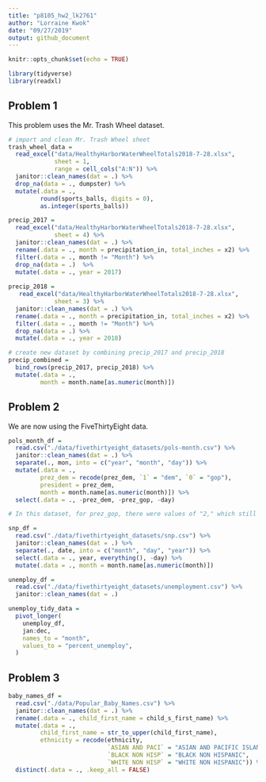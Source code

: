 ```yaml
---
title: "p8105_hw2_lk2761"
author: "Lorraine Kwok"
date: "09/27/2019"
output: github_document
---
```


```r
knitr::opts_chunk$set(echo = TRUE)

library(tidyverse)
library(readxl)
```

## Problem 1

This problem uses the Mr. Trash Wheel dataset. 

```r
# import and clean Mr. Trash Wheel sheet 
trash_wheel_data = 
  read_excel("data/HealthyHarborWaterWheelTotals2018-7-28.xlsx", 
             sheet = 1, 
             range = cell_cols("A:N")) %>%
  janitor::clean_names(dat = .) %>%
  drop_na(data = ., dumpster) %>%
  mutate(.data = ., 
         round(sports_balls, digits = 0),
         as.integer(sports_balls))
```

```r
precip_2017 = 
  read_excel("data/HealthyHarborWaterWheelTotals2018-7-28.xlsx", 
             sheet = 4) %>%
  janitor::clean_names(dat = .) %>%
  rename(.data = ., month = precipitation_in, total_inches = x2) %>%
  filter(.data = ., month != "Month") %>%
  drop_na(data = .)  %>%
  mutate(.data = ., year = 2017) 
  
precip_2018 = 
   read_excel("data/HealthyHarborWaterWheelTotals2018-7-28.xlsx", 
             sheet = 3) %>%
  janitor::clean_names(dat = .) %>%
  rename(.data = ., month = precipitation_in, total_inches = x2) %>%
  filter(.data = ., month != "Month") %>%
  drop_na(data = .) %>%
  mutate(.data = ., year = 2018) 

# create new dataset by combining precip_2017 and precip_2018
precip_combined = 
  bind_rows(precip_2017, precip_2018) %>%
  mutate(.data = ., 
         month = month.name[as.numeric(month)])
```

## Problem 2

We are now using the FiveThirtyEight data.

```r
pols_month_df =
  read.csv("./data/fivethirtyeight_datasets/pols-month.csv") %>%
  janitor::clean_names(dat = .) %>%
  separate(., mon, into = c("year", "month", "day")) %>%
  mutate(.data = .,
         prez_dem = recode(prez_dem, `1` = "dem", `0` = "gop"), 
         president = prez_dem,
         month = month.name[as.numeric(month)]) %>%
  select(.data = ., -prez_dem, -prez_gop, -day)

# In this dataset, for prez_gop, there were values of "2," which still resulted in coding of "0" in the prez_dem variable. 
```

```r
snp_df =
  read.csv("./data/fivethirtyeight_datasets/snp.csv") %>%
  janitor::clean_names(dat = .) %>%
  separate(., date, into = c("month", "day", "year")) %>% 
  select(.data = ., year, everything(), -day) %>%
  mutate(.data = ., month = month.name[as.numeric(month)])
```

```r
unemploy_df =
  read.csv("./data/fivethirtyeight_datasets/unemployment.csv") %>%
  janitor::clean_names(dat = .)

unemploy_tidy_data = 
  pivot_longer(
    unemploy_df,
    jan:dec,
    names_to = "month",
    values_to = "percent_unemploy",
  )
```

## Problem 3
```r
baby_names_df = 
  read.csv("./data/Popular_Baby_Names.csv") %>%
  janitor::clean_names(dat = .) %>%
  rename(.data = ., child_first_name = child_s_first_name) %>%
  mutate(.data = ., 
         child_first_name = str_to_upper(child_first_name),
         ethnicity = recode(ethnicity, 
                            `ASIAN AND PACI` = "ASIAN AND PACIFIC ISLANDER",
                            `BLACK NON HISP` = "BLACK NON HISPANIC",
                            `WHITE NON HISP` = "WHITE NON HISPANIC")) %>%
  distinct(.data = ., .keep_all = FALSE)
```

